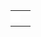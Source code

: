 {{en/Scenarios by size}}

{|
|-
|style="border:none;background:white"|
{{:Scenario:Get Your Ships}}

|style="border:none;background:white"|

|-
|style="border:none;background:white"|

|-
|style="border:none;background:white"|

|-
|}